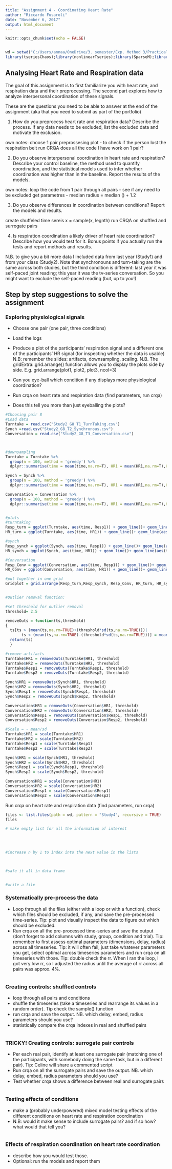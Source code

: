 ```yaml
---
title: "Assignment 4 - Coordinating Heart Rate"
author: "Riccardo Fusaroli"
date: "November 6, 2017"
output: html_document
---
```


```r
knitr::opts_chunk$set(echo = FALSE)


wd = setwd("C:/Users/annaa/OneDrive/3. semester/Exp. Method 3/Practical/Assignment 4 - coordination")
library(tseriesChaos);library(nonlinearTseries);library(SparseM);library(crqa);library(lme4);library(modelr);library(tibble);library(MuMIn);library(stringr);library(dplyr);library(caret);library(Metrics);library(pROC);library(groupdata2);library(ggplot2); library(dplyr); library(gridExtra)

```

## Analysing Heart Rate and Respiration data

The goal of this assignment is to first familiarize you with heart rate, and respiration data and their preprocessing. The second part explores how to analyze interpersonal coordination of these signals.

These are the questions you need to be able to answer at the end of the assignment (aka that you need to submit as part of the portfolio)

1) How do you preprocess heart rate and respiration data? Describe the process. If any data needs to be excluded, list the excluded data and motivate the exclusion.

own notes: 
choose 1 pair
preprossesing 
plot - to check if the person lost the respiration belt 
run CRQA
does all the code I have work on 1 pair?

2) Do you observe interpersonal coordination in heart rate and respiration? Describe your control baseline, the method used to quantify coordination, and the statistical models used to infer whether coordination was higher than in the baseline. Report the results of the models.

own notes: 
loop the code from 1 pair through all pairs - see if any need to be excluded
get parametres - median
radius = median () + 1.2


3) Do you observe differences in coordination between conditions? Report the models and results.

create shuffeled time sereis
x = sample(x, legnth)
run CRQA on shuffled and surrogate pairs 

4) Is respiration coordination a likely driver of heart rate coordination? Describe how you would test for it. Bonus points if you actually run the tests and report methods and results.

N.B. to give you a bit more data I included data from last year (Study1) and from your class (Study2). Note that synchronouns and turn-taking are the same across both studies, but the third condition is different: last year it was self-paced joint reading; this year it was the tv-series conversation. So you might want to exclude the self-paced reading (but, up to you!)

## Step by step suggestions to solve the assignment

### Exploring physiological signals

- Choose one pair (one pair, three conditions)
- Load the logs
- Produce a plot of the participants' respiration signal and a different one of the participants' HR signal (for inspecting whether the data is usable)
  N.B: remember the slides: artifacts, downsampling, scaling.
  N.B. The gridExtra::grid.arrange() function allows you to display the plots side by side. E.g. grid.arrange(plot1, plot2, plot3, ncol=3)
- Can you eye-ball which condition if any displays more physiological coordination?

- Run crqa on heart rate and respiration data (find parameters, run crqa)
- Does this tell you more than just eyeballing the plots?

```r

#Choosing pair 8
#Load data
Turntake = read.csv("Study2_G8_T1_TurnTaking.csv")
Synch =read.csv("Study2_G8_T2_Synchronous.csv")
Conversation = read.csv("Study2_G8_T3_Conversation.csv")



#downsampling
Turntake = Turntake %>%
  group(n = 100, method = 'greedy') %>%    
  dplyr::summarise(time = mean(time,na.rm=T), HR1 = mean(HR1,na.rm=T),HR2 = mean(HR2,na.rm=T), Resp1 = mean(Resp1,na.rm=T), Resp2 = mean(Resp2,na.rm=T))

Synch = Synch %>%
  group(n = 100, method = 'greedy') %>%    
  dplyr::summarise(time = mean(time,na.rm=T), HR1 = mean(HR1,na.rm=T),HR2 = mean(HR2,na.rm=T), Resp1 = mean(Resp1,na.rm=T), Resp2 = mean(Resp2,na.rm=T))

Conversation = Conversation %>%
  group(n = 100, method = 'greedy') %>%    
  dplyr::summarise(time = mean(time,na.rm=T), HR1 = mean(HR1,na.rm=T),HR2 = mean(HR2,na.rm=T), Resp1 = mean(Resp1,na.rm=T), Resp2 = mean(Resp2,na.rm=T))


#plots
#turntaking
Resp_turn = ggplot(Turntake, aes(time, Resp1)) + geom_line()+ geom_line(aes(time, Resp2), colour = "Blue") + labs(title = "Resp_turn")
HR_turn = ggplot(Turntake, aes(time, HR1)) + geom_line()+ geom_line(aes(time, HR2), colour = "Blue") + labs(title = "HR_turn")

#synch
Resp_synch = ggplot(Synch, aes(time, Resp1)) + geom_line()+ geom_line(aes(time, Resp2), colour = "Blue")+ labs(title = "Resp_Synch") + labs(title = "Resp_synch")
HR_synch = ggplot(Synch, aes(time, HR1)) + geom_line()+ geom_line(aes(time, HR2), colour = "Blue")+ labs(title = "HR_turn")+ labs(title = "HR_synch")

#Conversation
Resp_Conv = ggplot(Conversation, aes(time, Resp1)) + geom_line()+ geom_line(aes(time, Resp2), colour = "Blue")+ labs(title = "Resp_Conv")
HR_Conv = ggplot(Conversation, aes(time, HR1)) + geom_line()+ geom_line(aes(time, HR2), colour = "Blue")+ labs(title = "HR_turn")

#put together in one grid
Gridplot = grid.arrange(Resp_turn,Resp_synch, Resp_Conv, HR_turn, HR_synch, HR_Conv, ncol=3)


#Outlier removal function:

#set threshold for outlier removal
threshold= 2.5

removeOuts = function(ts,threshold)
{
  ts[ts > (mean(ts,na.rm=TRUE)+(threshold*sd(ts,na.rm=TRUE)))|
       ts < (mean(ts,na.rm=TRUE)-(threshold*sd(ts,na.rm=TRUE)))] = mean(ts,na.rm=TRUE) 
  return(ts)
  }

#remove artifacts
Turntake$HR1 = removeOuts(Turntake$HR1, threshold)
Turntake$HR2 = removeOuts(Turntake$HR2, threshold)
Turntake$Resp1 = removeOuts(Turntake$Resp1, threshold)
Turntake$Resp2 = removeOuts(Turntake$Resp2, threshold)

Synch$HR1 = removeOuts(Synch$HR1, threshold)
Synch$HR2 = removeOuts(Synch$HR2, threshold)
Synch$Resp1 = removeOuts(Synch$Resp1, threshold)
Synch$Resp2 = removeOuts(Synch$Resp2, threshold)

Conversation$HR1 = removeOuts(Conversation$HR1, threshold)
Conversation$HR2 = removeOuts(Conversation$HR2, threshold)
Conversation$Resp1 = removeOuts(Conversation$Resp1, threshold)
Conversation$Resp2 = removeOuts(Conversation$Resp2, threshold)

#Scale = - mean/sd
Turntake$HR1 = scale(Turntake$HR1)
Turntake$HR2 = scale(Turntake$HR2)
Turntake$Resp1 = scale(Turntake$Resp1)
Turntake$Resp2 = scale(Turntake$Resp2)

Synch$HR1 = scale(Synch$HR1, threshold)
Synch$HR2 = scale(Synch$HR2, threshold)
Synch$Resp1 = scale(Synch$Resp1, threshold)
Synch$Resp2 = scale(Synch$Resp2, threshold)

Conversation$HR1 = scale(Conversation$HR1)
Conversation$HR2 = scale(Conversation$HR2)
Conversation$Resp1 = scale(Conversation$Resp1)
Conversation$Resp2 = scale(Conversation$Resp2)

```
Run crqa on heart rate and respiration data (find parameters, run crqa)


```r

files <- list.files(path = wd, pattern = "Study4", recursive = TRUE)
files

# make empty list for all the information of interest

  
  
  
#increase n by 1 to index into the next value in the lists

  

#safe it all in data frame


#write a file 

```

### Systematically pre-process the data
- Loop through all the files (either with a loop or with a function), check which files should be excluded, if any, and save the pre-processed time-series. Tip: plot and visually inspect the data to figure out which should be excluded.
- Run crqa on all the pre-processed time-series and save the output (don't forget to add columns with study, group, condition and trial). Tip: remember to first assess optimal parameters (dimensions, delay, radius) across all timeseries. Tip: it will often fail, just take whatever parameters you get, select optimal across timeseries parameters and run crqa on all timeseries with those. Tip: double check the rr. When I ran the loop, I got very low rr, so I adjusted the radius until the average of rr across all pairs was approx. 4%.

```r




```

### Creating controls: shuffled controls
 - loop through all pairs and conditions
 - shuffle the timeseries (take a timeseries and rearrange its values in a random order). Tip check the sample() function
 - run crqa and save the output. NB. which delay, embed, radius parameters should you use?
 - statistically compare the crqa indexes in real and shuffled pairs
 
 

```r
 
 
 
```
 
### TRICKY! Creating controls: surrogate pair controls
 - Per each real pair, identify at least one surrogate pair (matching one of the participants, with somebody doing the same task, but in a different pair). Tip: Celine will share a commented script
 - Run crqa on all the surrogate pairs and save the output. NB. which delay, embed, radius parameters should you use?
 - Test whether crqa shows a difference between real and surrogate pairs
 

```r


```

### Testing effects of conditions
 - make a (probably underpowered) mixed model testing effects of the different conditions on heart rate and respiration coordination
 - N.B: would it make sense to include surrogate pairs? and if so how? what would that tell you?
 
```r


```

### Effects of respiration coordination on heart rate coordination
 - describe how you would test those.
 - Optional: run the models and report them